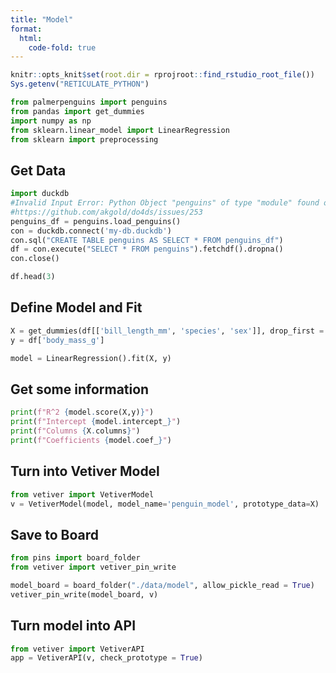 ```yaml
---
title: "Model"
format:
  html:
    code-fold: true
---
```


```r
knitr::opts_knit$set(root.dir = rprojroot::find_rstudio_root_file())
Sys.getenv("RETICULATE_PYTHON")
```

```python
from palmerpenguins import penguins
from pandas import get_dummies
import numpy as np
from sklearn.linear_model import LinearRegression
from sklearn import preprocessing
```

## Get Data

```python
import duckdb
#Invalid Input Error: Python Object "penguins" of type "module" found on line "<string>:1" not suitable for replacement scans.Make sure that "penguins" is either a pandas.DataFrame, duckdb.DuckDBPyRelation, pyarrow Table, Dataset, RecordBatchReader, Scanner, or NumPy ndarrays with supported format
#https://github.com/akgold/do4ds/issues/253
penguins_df = penguins.load_penguins()
con = duckdb.connect('my-db.duckdb')
con.sql("CREATE TABLE penguins AS SELECT * FROM penguins_df")
df = con.execute("SELECT * FROM penguins").fetchdf().dropna()
con.close()

df.head(3)
```

## Define Model and Fit

```python
X = get_dummies(df[['bill_length_mm', 'species', 'sex']], drop_first = True)
y = df['body_mass_g']

model = LinearRegression().fit(X, y)
```

## Get some information

```python
print(f"R^2 {model.score(X,y)}")
print(f"Intercept {model.intercept_}")
print(f"Columns {X.columns}")
print(f"Coefficients {model.coef_}")
```

## Turn into Vetiver Model

```python
from vetiver import VetiverModel
v = VetiverModel(model, model_name='penguin_model', prototype_data=X)
```

## Save to Board

```python
from pins import board_folder
from vetiver import vetiver_pin_write

model_board = board_folder("./data/model", allow_pickle_read = True)
vetiver_pin_write(model_board, v)
```

## Turn model into API

```python
from vetiver import VetiverAPI
app = VetiverAPI(v, check_prototype = True)
```
